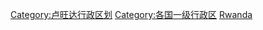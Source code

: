 {{Commonscat|Provinces of Rwanda}}

[[Category:卢旺达行政区划|Category:卢旺达行政区划]]
[[Category:各国一级行政区|Category:各国一级行政区]]
[[Category:各國省份|Rwanda]]